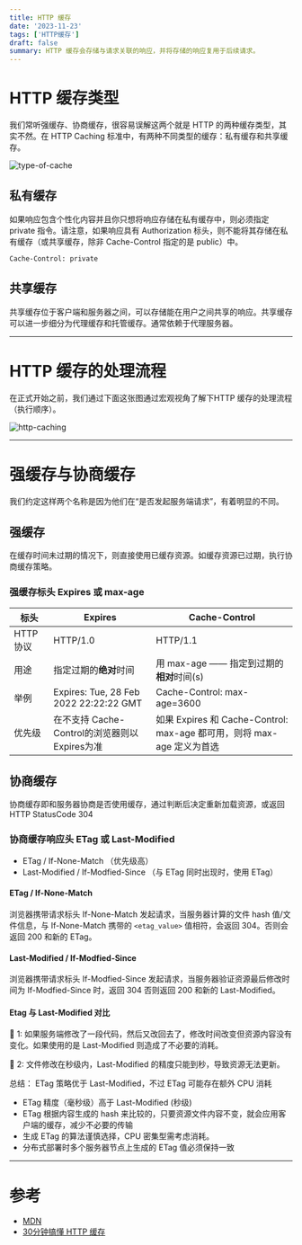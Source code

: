 ```yaml
---
title: HTTP 缓存
date: '2023-11-23'
tags: ['HTTP缓存']
draft: false
summary: HTTP 缓存会存储与请求关联的响应，并将存储的响应复用于后续请求。
---
```


# HTTP 缓存类型

我们常听强缓存、协商缓存，很容易误解这两个就是 HTTP 的两种缓存类型，其实不然。在 HTTP Caching 标准中，有两种不同类型的缓存：私有缓存和共享缓存。

<img src="/static/images/type-of-cache.png" alt="type-of-cache" />

## 私有缓存

如果响应包含个性化内容并且你只想将响应存储在私有缓存中，则必须指定 private 指令。请注意，如果响应具有 Authorization 标头，则不能将其存储在私有缓存（或共享缓存，除非 Cache-Control 指定的是 public）中。

```
Cache-Control: private
```

## 共享缓存

共享缓存位于客户端和服务器之间，可以存储能在用户之间共享的响应。共享缓存可以进一步细分为代理缓存和托管缓存。通常依赖于代理服务器。

---

# HTTP 缓存的处理流程

在正式开始之前，我们通过下面这张图通过宏观视角了解下HTTP 缓存的处理流程（执行顺序）。

<img src="/static/images/http-caching.webp" alt="http-caching" />

---

# 强缓存与协商缓存

我们约定这样两个名称是因为他们在“是否发起服务端请求”，有着明显的不同。

## 强缓存

在缓存时间未过期的情况下，则直接使用已缓存资源。如缓存资源已过期，执行协商缓存策略。

### 强缓存标头 Expires 或 max-age

| 标头      | Expires                                       | Cache-Control                                                          |
| --------- | --------------------------------------------- | ---------------------------------------------------------------------- |
| HTTP 协议 | HTTP/1.0                                      | HTTP/1.1                                                               |
| 用途      | 指定过期的**绝对**时间                        | 用 max-age —— 指定到过期的**相对**时间(s)                              |
| 举例      | Expires: Tue, 28 Feb 2022 22:22:22 GMT        | Cache-Control: max-age=3600                                            |
| 优先级    | 在不支持 Cache-Control的浏览器则以Expires为准 | 如果 Expires 和 Cache-Control: max-age 都可用，则将 max-age 定义为首选 |

## 协商缓存

协商缓存即和服务器协商是否使用缓存，通过判断后决定重新加载资源，或返回 HTTP StatusCode 304

### 协商缓存响应头 ETag 或 Last-Modified

- ETag / If-None-Match （优先级高）
- Last-Modified / If-Modfied-Since （与 ETag 同时出现时，使用 ETag）

#### ETag / If-None-Match

浏览器携带请求标头 If-None-Match 发起请求，当服务器计算的文件 hash 值/文件信息，与 If-None-Match 携带的 `<etag_value>` 值相符，会返回 304。否则会返回 200 和新的 ETag。

#### Last-Modified / If-Modfied-Since

浏览器携带请求标头 If-Modfied-Since 发起请求，当服务器验证资源最后修改时间为 If-Modfied-Since 时，返回 304 否则返回 200 和新的 Last-Modified。

#### Etag 与 Last-Modified 对比

🌰 1: 如果服务端修改了一段代码，然后又改回去了，修改时间改变但资源内容没有变化。如果使用的是 Last-Modified 则造成了不必要的消耗。

🌰 2: 文件修改在秒级内，Last-Modified 的精度只能到秒，导致资源无法更新。

总结： ETag 策略优于 Last-Modified，不过 ETag 可能存在额外 CPU 消耗

- ETag 精度（毫秒级）高于 Last-Modified (秒级)
- ETag 根据内容生成的 hash 来比较的，只要资源文件内容不变，就会应用客户端的缓存，减少不必要的传输
- 生成 ETag 的算法谨慎选择，CPU 密集型需考虑消耗。
- 分布式部署时多个服务器节点上生成的 ETag 值必须保持一致

---

# 参考
* [MDN](https://developer.mozilla.org/zh-CN/docs/Web/HTTP/Caching)
* [30分钟搞懂 HTTP 缓存](https://juejin.cn/post/7087759660391858183#heading-3)